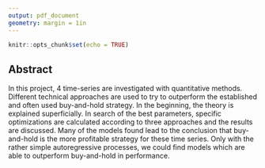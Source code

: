 ```yaml
---
output: pdf_document
geometry: margin = 1in
---
```


```r
knitr::opts_chunk$set(echo = TRUE)
```

## Abstract

In this project, 4 time-series are investigated with quantitative methods. Different technical approaches are used to try to outperform the established and often used buy-and-hold strategy. In the beginning, the theory is explained superficially. In search of the best parameters, specific optimizations are calculated according to three approaches and the results are discussed. Many of the models found lead to the conclusion that buy-and-hold is the more profitable strategy for these time series. Only with the rather simple autoregressive processes, we could find models which are able to outperform buy-and-hold in performance.
